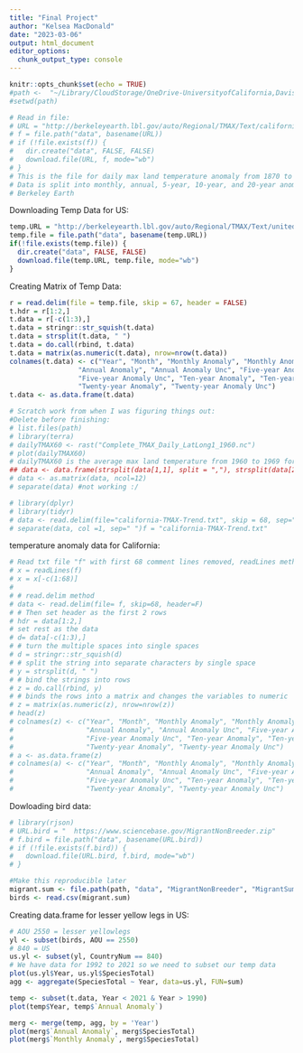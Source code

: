 ```yaml
---
title: "Final Project"
author: "Kelsea MacDonald"
date: "2023-03-06"
output: html_document
editor_options: 
  chunk_output_type: console
---
```


```r
knitr::opts_chunk$set(echo = TRUE)
#path <-  "~/Library/CloudStorage/OneDrive-UniversityofCalifornia,Davis/ESP106/esp106-kelsea_macdonald/final project"
#setwd(path)
```

```r
# Read in file:
# URL = "http://berkeleyearth.lbl.gov/auto/Regional/TMAX/Text/california-TMAX-Trend.txt"
# f = file.path("data", basename(URL))
# if (!file.exists(f)) {
#   dir.create("data", FALSE, FALSE)
#   download.file(URL, f, mode="wb")
# }
# This is the file for daily max land temperature anomaly from 1870 to 2019 in the state of California
# Data is split into monthly, annual, 5-year, 10-year, and 20-year anomalies
# Berkeley Earth
```
Downloading Temp Data for US:
```r
temp.URL = "http://berkeleyearth.lbl.gov/auto/Regional/TMAX/Text/united-states-TMAX-Trend.txt"
temp.file = file.path("data", basename(temp.URL))
if(!file.exists(temp.file)) {
  dir.create("data", FALSE, FALSE)
  download.file(temp.URL, temp.file, mode="wb")
}
```
Creating Matrix of Temp Data:
```r
r = read.delim(file = temp.file, skip = 67, header = FALSE)
t.hdr = r[1:2,]
t.data = r[-c(1:3),]
t.data = stringr::str_squish(t.data)
t.data = strsplit(t.data, " ")
t.data = do.call(rbind, t.data)
t.data = matrix(as.numeric(t.data), nrow=nrow(t.data))
colnames(t.data) <- c("Year", "Month", "Monthly Anomaly", "Monthly Anomaly Unc", 
                 "Annual Anomaly", "Annual Anomaly Unc", "Five-year Anomaly", 
                 "Five-year Anomaly Unc", "Ten-year Anomaly", "Ten-year Anomaly Unc",
                 "Twenty-year Anomaly", "Twenty-year Anomaly Unc")
t.data <- as.data.frame(t.data)
```

```r
# Scratch work from when I was figuring things out:
#Delete before finishing:
# list.files(path)
# library(terra)
# dailyTMAX60 <- rast("Complete_TMAX_Daily_LatLong1_1960.nc")
# plot(dailyTMAX60)
# dailyTMAX60 is the average max land temperature from 1960 to 1969 for the whole world
## data <- data.frame(strsplit(data[1,1], split = ","), strsplit(data[2:1796,1], split = " "))
# data <- as.matrix(data, ncol=12)
# separate(data) #not working :/

# library(dplyr)
# library(tidyr)
# data <- read.delim(file="california-TMAX-Trend.txt", skip = 68, sep="\t", quote="", comment.char="")
# separate(data, col =1, sep=" ")f = "california-TMAX-Trend.txt"

```

temperature anomaly data for California:
```r
# Read txt file "f" with first 68 comment lines removed, readLines method
# x = readLines(f)
# x = x[-c(1:68)]
# 
# # read.delim method
# data <- read.delim(file= f, skip=68, header=F)
# # Then set header as the first 2 rows
# hdr = data[1:2,]
# set rest as the data
# d= data[-c(1:3),]
# # turn the multiple spaces into single spaces
# d = stringr::str_squish(d)
# # split the string into separate characters by single space
# y = strsplit(d, " ")
# # bind the strings into rows
# z = do.call(rbind, y)
# # binds the rows into a matrix and changes the variables to numeric
# z = matrix(as.numeric(z), nrow=nrow(z))
# head(z)
# colnames(z) <- c("Year", "Month", "Monthly Anomaly", "Monthly Anomaly Unc", 
#                  "Annual Anomaly", "Annual Anomaly Unc", "Five-year Anomaly", 
#                  "Five-year Anomaly Unc", "Ten-year Anomaly", "Ten-year Anomaly Unc",
#                  "Twenty-year Anomaly", "Twenty-year Anomaly Unc")
# a <- as.data.frame(z)
# colnames(a) <- c("Year", "Month", "Monthly Anomaly", "Monthly Anomaly Unc", 
#                  "Annual Anomaly", "Annual Anomaly Unc", "Five-year Anomaly", 
#                  "Five-year Anomaly Unc", "Ten-year Anomaly", "Ten-year Anomaly Unc",
#                  "Twenty-year Anomaly", "Twenty-year Anomaly Unc")
```

Dowloading bird data:
```r
# library(rjson)
# URL.bird = "	https://www.sciencebase.gov/MigrantNonBreeder.zip"
# f.bird = file.path("data", basename(URL.bird))
# if (!file.exists(f.bird)) {
#   download.file(URL.bird, f.bird, mode="wb")
# }

#Make this reproducible later
migrant.sum <- file.path(path, "data", "MigrantNonBreeder", "MigrantSummary.csv")
birds <- read.csv(migrant.sum)
```

Creating data.frame for lesser yellow legs in US:
```r
# AOU 2550 = lesser yellowlegs
yl <- subset(birds, AOU == 2550)
# 840 = US
us.yl <- subset(yl, CountryNum == 840)
# We have data for 1992 to 2021 so we need to subset our temp data
plot(us.yl$Year, us.yl$SpeciesTotal)
agg <- aggregate(SpeciesTotal ~ Year, data=us.yl, FUN=sum)

```

```r
temp <- subset(t.data, Year < 2021 & Year > 1990)
plot(temp$Year, temp$`Annual Anomaly`)
```

```r
merg <- merge(temp, agg, by = 'Year')
plot(merg$`Annual Anomaly`, merg$SpeciesTotal)
plot(merg$`Monthly Anomaly`, merg$SpeciesTotal)
```

